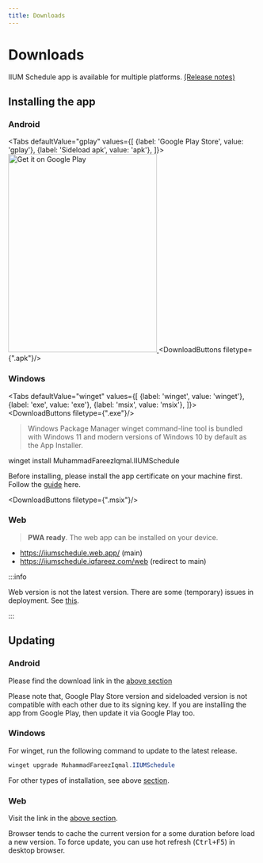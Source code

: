 ```yaml
---
title: Downloads
---
```



# Downloads

IIUM Schedule app is available for multiple platforms. [(Release notes)](/changelog)

## Installing the app

### Android

<Tabs
    defaultValue="gplay"
    values={[
        {label: 'Google Play Store', value: 'gplay'},
        {label: 'Sideload apk', value: 'apk'},
    ]}>
    <TabItem value="gplay">
    <a href="https://play.google.com/store/apps/details?id=com.iqfareez.iiumschedule&utm_source=website&pcampaignid=pcampaignidMKT-Other-global-all-co-prtnr-py-PartBadge-Mar2515-1">
    <img
    alt="Get it on Google Play"
    src="https://play.google.com/intl/en_us/badges/static/images/badges/en_badge_web_generic.png"
    width="300"
    height="400"/>
    </a>
    </TabItem>
    <TabItem value="apk"><DownloadButtons filetype={".apk"}/>
    </TabItem>

</Tabs>

### Windows

<Tabs
    defaultValue="winget"
    values={[
        {label: 'winget', value: 'winget'},
        {label: 'exe', value: 'exe'},
        {label: 'msix', value: 'msix'},
    ]}>
    <TabItem value="exe">
        <DownloadButtons filetype={".exe"}/>
    </TabItem>
    <TabItem value="winget">
        <blockquote> Windows Package Manager winget command-line tool is bundled with Windows 11 and modern versions of Windows 10 by default as the App Installer.</blockquote>
        <CodeBlock language="powershell">
            winget install MuhammadFareezIqmal.IIUMSchedule
        </CodeBlock>
    </TabItem>
    <TabItem value="msix">
        <p>Before installing, please install the app certificate on your machine first. Follow the <a
            href="../windows-cert">guide</a> here.</p>
        <DownloadButtons filetype={".msix"}/>
    </TabItem>
</Tabs>

### Web

> **PWA ready**. The web app can be installed on your device.

- https://iiumschedule.web.app/ (main)
- https://iiumschedule.iqfareez.com/web (redirect to main)

:::info

Web version is not the latest version. There are some (temporary) issues in deployment. See [this](https://github.com/iqfareez/iium_schedule/issues/60).

:::

## Updating

### Android

Please find the download link in the [above section](#android)

Please note that, Google Play Store version and sideloaded version is not compatible with each other due to its signing key. If you are installing the app from Google Play, then update it via Google Play too.

### Windows

For winget, run the following command to update to the latest release.

```powershell
winget upgrade MuhammadFareezIqmal.IIUMSchedule
```

For other types of installation, see above [section](#windows).

### Web

Visit the link in the [above section](#web).

Browser tends to cache the current version for a some duration before load a new version.
To force update, you can use hot refresh (<kbd>Ctrl+F5</kbd>) in desktop browser.
